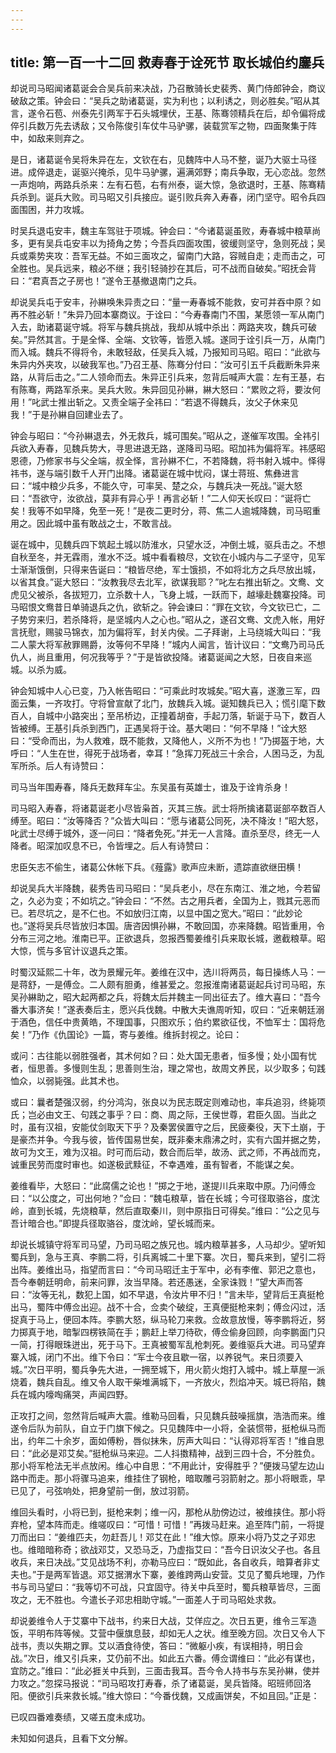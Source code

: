 ```yaml
---
---
---
```

title: 第一百一十二回 救寿春于诠死节 取长城伯约鏖兵
---

却说司马昭闻诸葛诞会合吴兵前来决战，乃召散骑长史裴秀、黄门侍郎钟会，商议破敌之策。钟会曰：“吴兵之助诸葛诞，实为利也；以利诱之，则必胜矣。”昭从其言，遂令石苞、州泰先引两军于石头城埋伏，王基、陈骞领精兵在后，却令偏将成倅引兵数万先去诱敌；又令陈俊引车仗牛马驴骡，装载赏军之物，四面聚集于阵中，如敌来则弃之。

是日，诸葛诞令吴将朱异在左，文钦在右，见魏阵中人马不整，诞乃大驱士马径进。成倅退走，诞驱兴掩杀，见牛马驴骡，遍满郊野；南兵争取，无心恋战。忽然一声炮响，两路兵杀来：左有石苞，右有州泰，诞大惊，急欲退时，王基、陈骞精兵杀到。诞兵大败。司马昭又引兵接应。诞引败兵奔入寿春，闭门坚守。昭令兵四面围困，并力攻城。

时吴兵退屯安丰，魏主车驾驻于项城。钟会曰：“今诸葛诞虽败，寿春城中粮草尚多，更有吴兵屯安丰以为掎角之势；今吾兵四面攻围，彼缓则坚守，急则死战；吴兵或乘势夹攻：吾军无益。不如三面攻之，留南门大路，容贼自走；走而击之，可全胜也。吴兵远来，粮必不继；我引轻骑抄在其后，可不战而自破矣。”昭抚会背曰：“君真吾之子房也！”遂令王基撤退南门之兵。

却说吴兵屯于安丰，孙綝唤朱异责之曰：“量一寿春城不能救，安可并吞中原？如再不胜必斩！”朱异乃回本寨商议。于诠曰：“今寿春南门不围，某愿领一军从南门入去，助诸葛诞守城。将军与魏兵挑战，我却从城中杀出：两路夹攻，魏兵可破矣。”异然其言。于是全怿、全端、文钦等，皆愿入城。遂同于诠引兵一万，从南门而入城。魏兵不得将令，未敢轻敌，任吴兵入城，乃报知司马昭。昭曰：“此欲与朱异内外夹攻，以破我军也。”乃召王基、陈骞分付曰：“汝可引五千兵截断朱异来路，从背后击之。”二人领命而去。朱异正引兵来，忽背后喊声大震：左有王基，右有陈骞，两路军杀来。吴兵大败。朱异回见孙綝，綝大怒曰：“累败之将，要汝何用！”叱武士推出斩之。又责全端子全祎曰：“若退不得魏兵，汝父子休来见我！”于是孙綝自回建业去了。

钟会与昭曰：“今孙綝退去，外无救兵，城可围矣。”昭从之，遂催军攻围。全祎引兵欲入寿春，见魏兵势大，寻思进退无路，遂降司马昭。昭加祎为偏将军。祎感昭恩德，乃修家书与父全端，叔全怿，言孙綝不仁，不若降魏，将书射入城中。怿得祎书，遂与端引数千人开门出降。诸葛诞在城中忧闷，谋士蒋班、焦彝进言曰：“城中粮少兵多，不能久守，可率吴、楚之众，与魏兵决一死战。”诞大怒曰：“吾欲守，汝欲战，莫非有异心乎！再言必斩！”二人仰天长叹曰：“诞将亡矣！我等不如早降，免至一死！”是夜二更时分，蒋、焦二人逾城降魏，司马昭重用之。因此城中虽有敢战之士，不敢言战。

诞在城中，见魏兵四下筑起土城以防淮水，只望水泛，冲倒土城，驱兵击之。不想自秋至冬，并无霖雨，淮水不泛。城中看看粮尽，文钦在小城内与二子坚守，见军士渐渐饿倒，只得来告诞曰：“粮皆尽绝，军士饿损，不如将北方之兵尽放出城，以省其食。”诞大怒曰：“汝教我尽去北军，欲谋我耶？”叱左右推出斩之。文鸯、文虎见父被杀，各拔短刀，立杀数十人，飞身上城，一跃而下，越壕赴魏寨投降。司马昭恨文鸯昔日单骑退兵之仇，欲斩之。钟会谏曰：“罪在文钦，今文钦已亡，二子势穷来归，若杀降将，是坚城内人之心也。”昭从之，遂召文鸯、文虎入帐，用好言抚慰，赐骏马锦衣，加为偏将军，封关内侯。二子拜谢，上马绕城大叫曰：“我二人蒙大将军赦罪赐爵，汝等何不早降！”城内人闻言，皆计议曰：“文鸯乃司马氏仇人，尚且重用，何况我等乎？”于是皆欲投降。诸葛诞闻之大怒，日夜自来巡城。以杀为威。

钟会知城中人心已变，乃入帐告昭曰：“可乘此时攻城矣。”昭大喜，遂激三军，四面云集，一齐攻打。守将曾宣献了北门，放魏兵入城。诞知魏兵已入；慌引麾下数百人，自城中小路突出；至吊桥边，正撞着胡奋，手起刀落，斩诞于马下，数百人皆被缚。王基引兵杀到西门，正遇吴将于诠。基大喝曰：“何不早降！”诠大怒曰：“受命而出，为人救难，既不能救，又降他人，义所不为也！”乃掷盔于地，大呼曰：“人生在世，得死于战场者，幸耳！”急挥刀死战三十余合，人困马乏，为乱军所杀。后人有诗赞曰：

司马当年围寿春，降兵无数拜车尘。东吴虽有英雄士，谁及于诠肯杀身！

司马昭入寿春，将诸葛诞老小尽皆枭首，灭其三族。武士将所擒诸葛诞部卒数百人缚至。昭曰：“汝等降否？”众皆大叫曰：“愿与诸葛公同死，决不降汝！”昭大怒，叱武士尽缚于城外，逐一问曰：“降者免死。”并无一人言降。直杀至尽，终无一人降者。昭深加叹息不已，令皆埋之。后人有诗赞曰：

忠臣矢志不偷生，诸葛公休帐下兵。《薤露》歌声应未断，遗踪直欲继田横！

却说吴兵大半降魏，裴秀告司马昭曰：“吴兵老小，尽在东南江、淮之地，今若留之，久必为变；不如坑之。”钟会曰：“不然。古之用兵者，全国为上，戮其元恶而已。若尽坑之，是不仁也。不如放归江南，以显中国之宽大。”昭曰：“此妙论也。”遂将吴兵尽皆放归本国。唐咨因惧孙綝，不敢回国，亦来降魏。昭皆重用，令分布三河之地。淮南已平。正欲退兵，忽报西蜀姜维引兵来取长城，邀截粮草。昭大惊，慌与多官计议退兵之策。

时蜀汉延熙二十年，改为景耀元年。姜维在汉中，选川将两员，每日操练人马：一是蒋舒，一是傅佥。二人颇有胆勇，维甚爱之。忽报淮南诸葛诞起兵讨司马昭，东吴孙綝助之，昭大起两都之兵，将魏太后并魏主一同出征去了。维大喜曰：“吾今番大事济矣！”遂表奏后主，愿兴兵伐魏。中散大夫谯周听知，叹曰：“近来朝廷溺于酒色，信任中贵黄皓，不理国事，只图欢乐；伯约累欲征伐，不恤军士：国将危矣！”乃作《仇国论》一篇，寄与姜维。维拆封视之。论曰：

或问：古往能以弱胜强者，其术何如？曰：处大国无患者，恒多慢；处小国有忧者，恒思善。多慢则生乱；思善则生治，理之常也，故周文养民，以少取多；句践恤众，以弱毙强。此其术也。

或曰：曩者楚强汉弱，约分鸿沟，张良以为民志既定则难动也，率兵追羽，终毙项氏；岂必由文王、句践之事乎？曰：商、周之际，王侯世尊，君臣久固。当此之时，虽有汉祖，安能仗剑取天下乎？及秦罢侯置守之后，民疲秦役，天下土崩，于是豪杰并争。今我与彼，皆传国易世矣，既非秦末鼎沸之时，实有六国并据之势，故可为文王，难为汉祖。时可而后动，数合而后举，故汤、武之师，不再战而克，诚重民劳而度时审也。如遂极武黩征，不幸遇难，虽有智者，不能谋之矣。

姜维看毕，大怒曰：“此腐儒之论也！”掷之于地，遂提川兵来取中原。乃问傅佥曰：“以公度之，可出何地？”佥曰：“魏屯粮草，皆在长城；今可径取骆谷，度沈岭，直到长城，先烧粮草，然后直取秦川，则中原指日可得矣。”维曰：“公之见与吾计暗合也。”即提兵径取骆谷，度沈岭，望长城而来。

却说长城镇守将军司马望，乃司马昭之族兄也。城内粮草甚多，人马却少。望听知蜀兵到，急与王真、李鹏二将，引兵离城二十里下寨。次日，蜀兵来到，望引二将出阵。姜维出马，指望而言曰：“今司马昭迁主于军中，必有李傕、郭汜之意也，吾今奉朝廷明命，前来问罪，汝当早降。若还愚迷，全家诛戮！”望大声而答曰：“汝等无礼，数犯上国，如不早退，令汝片甲不归！”言未毕，望背后王真挺枪出马，蜀阵中傅佥出迎。战不十合，佥卖个破绽，王真便挺枪来刺；傅佥闪过，活捉真于马上，便回本阵。李鹏大怒，纵马轮刀来救。佥故意放慢，等李鹏将近，努力掷真于地，暗掣四楞铁简在手；鹏赶上举刀待砍，傅佥偷身回顾，向李鹏面门只一简，打得眼珠迸出，死于马下。王真被蜀军乱枪刺死。姜维驱兵大进。司马望弃寨入城，闭门不出。维下令曰：“军士今夜且歇一宿，以养锐气。来日须要入城。”次日平明，蜀兵争先大进，一拥至城下，用火箭火炮打入城中。城上草屋一派烧着，魏兵自乱。维又令人取干柴堆满城下，一齐放火，烈焰冲天。城已将陷，魏兵在城内嚎啕痛哭，声闻四野。

正攻打之间，忽然背后喊声大震。维勒马回看，只见魏兵鼓噪摇旗，浩浩而来。维遂令后队为前队，自立于门旗下候之。只见魏阵中一小将，全装惯带，挺枪纵马而出，约年二十余岁，面如傅粉，唇似抹朱，厉声大叫曰：“认得邓将军否！”维自思曰：“此必是邓艾矣。”挺枪纵马来迎。二人抖擞精神，战到三四十合，不分胜负。那小将军枪法无半点放闲。维心中自思：“不用此计，安得胜乎？”便拨马望左边山路中而走。那小将骤马追来，维挂住了钢枪，暗取雕弓羽箭射之。那小将眼乖，早已见了，弓弦响处，把身望前一倒，放过羽箭。

维回头看时，小将已到，挺枪来刺；维一闪，那枪从肋傍边过，被维挟住。那小将弃枪，望本阵而走。维嗟叹曰：“可惜！可惜！”再拨马赶来。追至阵门前，一将提刀而出曰：“姜维匹夫，勿赶吾儿！邓艾在此！”维大惊。原来小将乃艾之子邓忠也。维暗暗称奇；欲战邓艾，又恐马乏，乃虚指艾曰：“吾今日识汝父子也。各且收兵，来日决战。”艾见战场不利，亦勒马应曰：“既如此，各自收兵，暗算者非丈夫也。”于是两军皆退。邓艾据渭水下寨，姜维跨两山安营。艾见了蜀兵地理，乃作书与司马望曰：“我等切不可战，只宜固守。待关中兵至时，蜀兵粮草皆尽，三面攻之，无不胜也。今遣长子邓忠相助守城。”一面差人于司马昭处求救。

却说姜维令人于艾寨中下战书，约来日大战，艾佯应之。次日五更，维令三军造饭，平明布阵等候。艾营中偃旗息鼓，却如无人之状。维至晚方回。次日又令人下战书，责以失期之罪。艾以酒食待使，答曰：“微躯小疾，有误相持，明日会战。”次日，维又引兵来，艾仍前不出。如此五六番。傅佥谓维曰：“此必有谋也，宜防之。”维曰：“此必捱关中兵到，三面击我耳。吾今令人持书与东吴孙綝，使并力攻之。”忽探马报说：“司马昭攻打寿春，杀了诸葛诞，吴兵皆降。昭班师回洛阳。便欲引兵来救长城。”维大惊曰：“今番伐魏，又成画饼矣，不如且回。”正是：

已叹四番难奏绩，又嗟五度未成功。

未知如何退兵，且看下文分解。